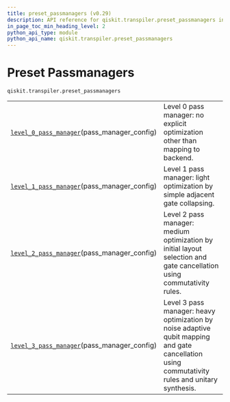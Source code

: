```yaml
---
title: preset_passmanagers (v0.29)
description: API reference for qiskit.transpiler.preset_passmanagers in qiskit v0.29
in_page_toc_min_heading_level: 2
python_api_type: module
python_api_name: qiskit.transpiler.preset_passmanagers
---
```


<span id="module-qiskit.transpiler.preset_passmanagers" />

<span id="qiskit-transpiler-preset-passmanagers" />

<span id="preset-passmanagers-qiskit-transpiler-preset-passmanagers" />

# Preset Passmanagers

`qiskit.transpiler.preset_passmanagers`

|                                                                                                                                                                          |                                                                                                                                                 |
| ------------------------------------------------------------------------------------------------------------------------------------------------------------------------ | ----------------------------------------------------------------------------------------------------------------------------------------------- |
| [`level_0_pass_manager`](qiskit.transpiler.preset_passmanagers.level_0_pass_manager "qiskit.transpiler.preset_passmanagers.level_0_pass_manager")(pass\_manager\_config) | Level 0 pass manager: no explicit optimization other than mapping to backend.                                                                   |
| [`level_1_pass_manager`](qiskit.transpiler.preset_passmanagers.level_1_pass_manager "qiskit.transpiler.preset_passmanagers.level_1_pass_manager")(pass\_manager\_config) | Level 1 pass manager: light optimization by simple adjacent gate collapsing.                                                                    |
| [`level_2_pass_manager`](qiskit.transpiler.preset_passmanagers.level_2_pass_manager "qiskit.transpiler.preset_passmanagers.level_2_pass_manager")(pass\_manager\_config) | Level 2 pass manager: medium optimization by initial layout selection and gate cancellation using commutativity rules.                          |
| [`level_3_pass_manager`](qiskit.transpiler.preset_passmanagers.level_3_pass_manager "qiskit.transpiler.preset_passmanagers.level_3_pass_manager")(pass\_manager\_config) | Level 3 pass manager: heavy optimization by noise adaptive qubit mapping and gate cancellation using commutativity rules and unitary synthesis. |

